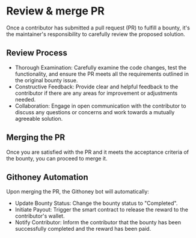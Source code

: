 
# Review & merge PR

Once a contributor has submitted a pull request (PR) to fulfill a bounty, it's the maintainer's responsibility to carefully review the proposed solution.

## Review Process
- Thorough Examination: Carefully examine the code changes, test the functionality, and ensure the PR meets all the requirements outlined in the original bounty issue.
- Constructive Feedback: Provide clear and helpful feedback to the contributor if there are any areas for improvement or adjustments needed.
- Collaboration: Engage in open communication with the contributor to discuss any questions or concerns and work towards a mutually agreeable solution.

## Merging the PR

Once you are satisfied with the PR and it meets the acceptance criteria of the bounty, you can proceed to merge it.

## Githoney Automation

Upon merging the PR, the Githoney bot will automatically:

- Update Bounty Status: Change the bounty status to "Completed".
- Initiate Payout: Trigger the smart contract to release the reward to the contributor's wallet.
- Notify Contributor: Inform the contributor that the bounty has been successfully completed and the reward has been paid.
